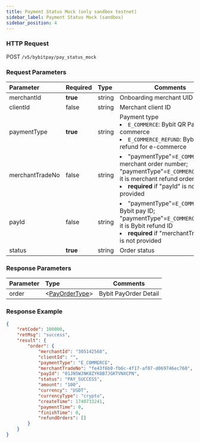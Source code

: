 ```yaml
---
title: Payment Status Mock (only sandbox testnet)
sidebar_label: Payment Status Mock (sandbox)
sidebar_position: 4
---
```

### HTTP Request
POST `/v5/bybitpay/pay_status_mock`

### Request Parameters
| Parameter | Required | Type | Comments|
|:----- |:-------|:-----|------ |
|merchantId |**true** |string |Onboarding merchant UID|
|clientId |false|string |Merchant client ID|
|paymentType|**true** |string|Payment type <li>`E_COMMERCE`: Bybit QR Pay for e-commerce</li><li>`E_COMMERCE_REFUND`: Bybit QR Pay refund for e-commerce</li>|
|merchantTradeNo|false |string|<li>"paymentType"=`E_COMMERCE`: it is merchant order number; "paymentType"=`E_COMMERCE_REFUND`: it is merchant refund order number</li><li><b>required</b> if "payId" is not provided</li>|
|payId|false |string|<li>"paymentType"=`E_COMMERCE`: it is Bybit pay ID; "paymentType"=`E_COMMERCE_REFUND`: it is Bybit refund ID</li><li><b>required</b> if "merchantTradeNo" is not provided</li>|
|status|**true** |string|Order status|

### Response Parameters
| Parameter | Type | Comments|
|:----- |:-----|----- |
|order |&lt;[PayOrderType](../data-model/pay-order)&gt; |Bybit PayOrder Detail|

### Response Example
```json
{
    "retCode": 100000,
    "retMsg": "success",
    "result": {
        "order": {
            "merchantId": "305142568",
            "clientId": "",
            "paymentType": "E_COMMERCE",
            "merchantTradeNo": "fe43f6b0-fb6c-4f17-af07-d069746ec760",
            "payId": "01JN5WJNK8ZYK8B7JGKTVNXCPN",
            "status": "PAY_SUCCESS",
            "amount": "100",
            "currency": "USDT",
            "currencyType": "crypto",
            "createTime": 1740733241,
            "paymentTime": 0,
            "finishTime": 0,
            "refundOrders": []
        }
    }
}
```